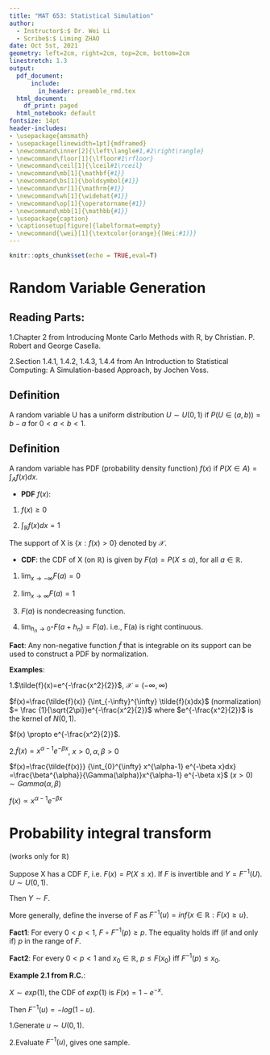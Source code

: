 ```yaml
---
title: "MAT 653: Statistical Simulation"
author:
  - Instructor$:$ Dr. Wei Li
  - Scribe$:$ Liming ZHAO  
date: Oct 5st, 2021
geometry: left=2cm, right=2cm, top=2cm, bottom=2cm
linestretch: 1.3
output:
  pdf_document: 
      include:
        in_header: preamble_rmd.tex
  html_document:
    df_print: paged
  html_notebook: default
fontsize: 14pt
header-includes:
- \usepackage{amsmath}
- \usepackage[linewidth=1pt]{mdframed}
- \newcommand\inner[2]{\left\langle#1,#2\right\rangle}
- \newcommand\floor[1]{\lfloor#1\rfloor}
- \newcommand\ceil[1]{\lceil#1\rceil}
- \newcommand\mb[1]{\mathbf{#1}}
- \newcommand\bs[1]{\boldsymbol{#1}}
- \newcommand\mr[1]{\mathrm{#1}}
- \newcommand\wh[1]{\widehat{#1}}
- \newcommand\op[1]{\operatorname{#1}}
- \newcommand\mbb[1]{\mathbb{#1}}
- \usepackage{caption}
- \captionsetup[figure]{labelformat=empty}
- \newcommand{\wei}[1]{\textcolor{orange}{(Wei:#1)}}
---
```

```r
knitr::opts_chunk$set(echo = TRUE,eval=T)
```
<script type="text/x-mathjax-config">
MathJax.Hub.Config({
  TeX: { equationNumbers: { autoNumber: "AMS" } }
});
</script>


# Random Variable Generation
## Reading Parts:
1.Chapter 2 from Introducing Monte Carlo Methods with R, by Christian. P. Robert and George Casella.

2.Section 1.4.1, 1.4.2, 1.4.3, 1.4.4 from An Introduction to Statistical Computing: A Simulation-based Approach, by Jochen Voss.

## Definition
A random variable U has a uniform distribution $U \sim U(0,1)$ if $P(U\in (a,b))=b-a$ for $0<a<b<1$.

## Definition
A random variable has PDF (probability density function) $f(x)$ if $P(X \in A)=\int_A f(x)dx$.

- **PDF** $f(x)$:

1. $f(x) \ge 0$

2. $\int_{\mathbb{R}}f(x)dx=1$

The support of X is $\left\{ x: f(x) > 0\right\}$ denoted by $\mathcal{X}$.

- **CDF**: the CDF of X (on $\mathbb{R}$) is given by $F(a)=P(X \leq a)$, for all $a \in \mathbb{R}$.

1. $\displaystyle \lim_{x \to -\infty}F(a)=0$

2. $\displaystyle \lim_{x \to \infty}F(a)=1$

3. $F(a)$ is nondecreasing function.

4. $\displaystyle \lim_{h_{n} \to 0^+}F(a+h_{n})=F(a)$. i.e., F(a) is right continuous.

**Fact**: Any non-negative function $\tilde{f}$ that is integrable on its support can be used to construct a PDF by normalization.

**Examples**:

1.$\tilde{f}(x)=e^{-\frac{x^2}{2}}$, $\mathcal{X}=(-\infty,\infty)$


   $f(x)=\frac{\tilde{f}(x)} {\int_{-\infty}^{\infty} \tilde{f}(x)dx}$ (normalization)
   $= \frac {1}{\sqrt{2\pi}}e^{-\frac{x^2}{2}}$ where $e^{-\frac{x^2}{2}}$ is the kernel of $N(0,1)$.
  
   $f(x) \propto e^{-\frac{x^2}{2}}$.
  
2.$\tilde{f}(x)=x^{\alpha-1} e^{-\beta x}$,  $x>0, \alpha,\beta>0$

   $f(x)=\frac{\tilde{f(x)}} {\int_{0}^{\infty} x^{\alpha-1} e^{-\beta x}dx} =\frac{\beta^{\alpha}}{\Gamma(\alpha)}x^{\alpha-1} e^{-\beta x}$   $(x>0)$ $\sim Gamma(\alpha,\beta)$
  
   $f(x) \propto x^{\alpha-1} e^{-\beta x}$
  
# Probability integral transform
(works only for $\mathbb{R}$)

Suppose X has a CDF $F$, i.e. $F(x)=P(X \leq x)$. If $F$ is invertible and $Y=F^{-1}(U)$. $U\sim U(0,1)$. 

Then $Y \sim F$.


\begin{mdframed}
Proof:
\end{mdframed}

More generally, define the inverse of $F$ as $F^{-1}(u)=inf \left\{ x \in \mathbb{R}:F(x) \geq u \right\}$.

**Fact1**: For every $0<p<1$, $F \circ F^{-1}(p) \geq p$. The equality holds iff (if and only if) $p$ in the range of $F$.

**Fact2**: For every $0<p<1$ and $x_{0} \in \mathbb{R}$, $p \leq F(x_{0})$ iff $F^{-1}(p) \leq x_{0}$.

\begin{mdframed}
Proof:
\end{mdframed}

**Example 2.1 from R.C.**:

$X \sim exp(1)$, the CDF of $exp(1)$ is $F(x)=1- e^{-x}$.

Then $F^{-1}(u)= -log(1-u)$.

1.Generate $u \sim U(0,1)$.

2.Evaluate $F^{-1}(u)$, gives one sample.
